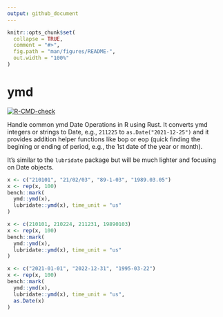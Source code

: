```yaml
---
output: github_document
---
```


<!-- README.md is generated from README.Rmd. Please edit that file -->

```r
knitr::opts_chunk$set(
  collapse = TRUE,
  comment = "#>",
  fig.path = "man/figures/README-",
  out.width = "100%"
)
```

# ymd

<!-- badges: start -->
[![R-CMD-check](https://github.com/shrektan/ymd/workflows/R-CMD-check/badge.svg)](https://github.com/shrektan/ymd/actions)
<!-- badges: end -->

Handle common ymd Date Operations in R using Rust. It converts ymd integers or strings to Date, e.g., `211225` to `as.Date("2021-12-25")` and it provides addition helper functions like bop or eop (quick finding the begining or ending of period, e.g., the 1st date of the year or month).

It's similar to the `lubridate` package but will be much lighter and focusing on Date objects.

```r
x <- c("210101", "21/02/03", "89-1-03", "1989.03.05")
x <- rep(x, 100)
bench::mark(
  ymd::ymd(x),
  lubridate::ymd(x), time_unit = "us"
)

x <- c(210101, 210224, 211231, 19890103)
x <- rep(x, 100)
bench::mark(
  ymd::ymd(x),
  lubridate::ymd(x), time_unit = "us"
)

x <- c("2021-01-01", "2022-12-31", "1995-03-22")
x <- rep(x, 100)
bench::mark(
  ymd::ymd(x),
  lubridate::ymd(x), time_unit = "us",
  as.Date(x)
)
```
